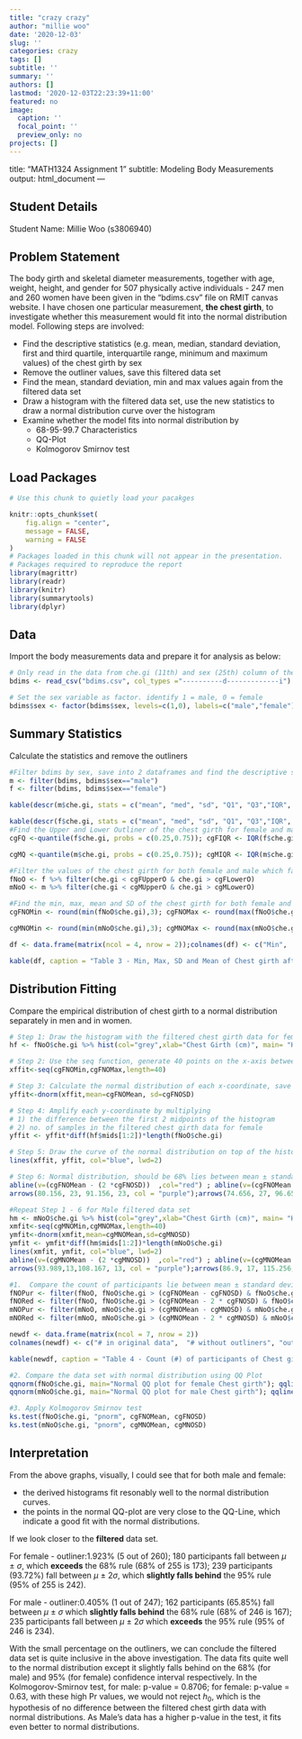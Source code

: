 ```yaml
---
title: "crazy crazy"
author: "millie woo"
date: '2020-12-03'
slug: ''
categories: crazy
tags: []
subtitle: ''
summary: ''
authors: []
lastmod: '2020-12-03T22:23:39+11:00'
featured: no
image:
  caption: ''
  focal_point: ''
  preview_only: no
projects: []
---
```

title: "MATH1324 Assignment 1"
subtitle: Modeling Body Measurements
output: html_document
---

## Student Details
Student Name: Millie Woo (s3806940)

## Problem Statement
The body girth and skeletal diameter measurements, together with age, weight, height, and gender for 507 physically active individuals - 247 men and 260 women have been given in the "bdims.csv" file on RMIT canvas website.  I have chosen one particular measurement, **the chest girth**, to investigate whether this measurement would fit into the normal distribution model.  Following steps are involved: 

* Find the descriptive statistics (e.g. mean, median, standard deviation, first and third quartile, interquartile range, minimum and maximum values) of the chest girth by sex 
* Remove the outliner values, save this filtered data set 
* Find the mean, standard deviation, min and max values again from the filtered data set
* Draw a histogram with the filtered data set, use the new statistics to draw a normal distribution curve over the histogram
* Examine whether the model fits into normal distribution by
  + 68-95-99.7 Characteristics
  + QQ-Plot
  + Kolmogorov Smirnov test
  
## Load Packages

```r
# Use this chunk to quietly load your pacakges

knitr::opts_chunk$set(
	fig.align = "center",
	message = FALSE,
	warning = FALSE
)
# Packages loaded in this chunk will not appear in the presentation. 
# Packages required to reproduce the report
library(magrittr)
library(readr)
library(knitr)
library(summarytools)
library(dplyr)
```

## Data
Import the body measurements data and prepare it for analysis as below:

```r

# Only read in the data from che.gi (11th) and sex (25th) column of the bdims.csv file
bdims <- read_csv("bdims.csv", col_types ="----------d-------------i")

# Set the sex variable as factor. identify 1 = male, 0 = female
bdims$sex <- factor(bdims$sex, levels=c(1,0), labels=c("male","female"))

```
## Summary Statistics
Calculate the statistics and remove the outliners
```r

#Filter bdims by sex, save into 2 dataframes and find the descriptive statistics respectively 
m <- filter(bdims, bdims$sex=="male")
f <- filter(bdims, bdims$sex=="female")

kable(descr(m$che.gi, stats = c("mean", "med", "sd", "Q1", "Q3","IQR", "min", "max"), transpose = TRUE), caption = "Table 1 - statistics of chest girth for male")

kable(descr(f$che.gi, stats = c("mean", "med", "sd", "Q1", "Q3","IQR", "min", "max"), transpose = TRUE), caption = "Table 2 - statistics of chest girth for female")
#Find the Upper and Lower Outliner of the chest girth for female and male
cgFQ <-quantile(f$che.gi, probs = c(0.25,0.75)); cgFIQR <- IQR(f$che.gi,na.rm = TRUE); cgFUpperO <- cgFQ[2] + 1.5* cgFIQR; cgFLowerO <- cgFQ[1] - 1.5* cgFIQR

cgMQ <-quantile(m$che.gi, probs = c(0.25,0.75)); cgMIQR <- IQR(m$che.gi,na.rm = TRUE); cgMUpperO <- cgMQ[2] + 1.5* cgMIQR; cgMLowerO <- cgMQ[1] - 1.5* cgMIQR

#Filter the values of the chest girth for both female and male which fall beyond the upper and lower outliner, save this into a data frame for distribution fitting 
fNoO <- f %>% filter(che.gi < cgFUpperO & che.gi > cgFLowerO)
mNoO <- m %>% filter(che.gi < cgMUpperO & che.gi > cgMLowerO)

#Find the min, max, mean and SD of the chest girth for both female and male exclude the Outliner.
cgFNOMin <- round(min(fNoO$che.gi),3); cgFNOMax <- round(max(fNoO$che.gi),3); cgFNOMean <- round(mean(fNoO$che.gi),3); cgFNOSD <- round(sd(fNoO$che.gi),3)

cgMNOMin <- round(min(mNoO$che.gi),3); cgMNOMax <- round(max(mNoO$che.gi),3); cgMNOMean <- round(mean(mNoO$che.gi),3); cgMNOSD <- round(sd(mNoO$che.gi),3)

df <- data.frame(matrix(ncol = 4, nrow = 2));colnames(df) <- c("Min",  "Max", "Mean", "SD"); rownames(df) <- c("Female", "Male"); df$Min <- c(cgFNOMin,cgMNOMin); df$Max <- c(cgFNOMax, cgMNOMax); df$Mean <- c(cgFNOMean, cgMNOMean); df$SD <- c(cgFNOSD, cgMNOSD)

kable(df, caption = "Table 3 - Min, Max, SD and Mean of Chest girth after removing the outliners")
```


## Distribution Fitting
Compare the empirical distribution of chest girth to a normal distribution separately in men and in women.

```r

# Step 1: Draw the histogram with the filtered chest girth data for female
hf <- fNoO$che.gi %>% hist(col="grey",xlab="Chest Girth (cm)", main= "Histogram of Female Chest Girth overlay with\n normal distribution curve", breaks=25, xlim= c(70, 105), ylim = c(0, 30), cex.main = 0.8)

# Step 2: Use the seq function, generate 40 points on the x-axis between the min and max value of the filtered chest girth data for female, save this into a dataframe as the x-coordinates of our normal distribution curve
xffit<-seq(cgFNOMin,cgFNOMax,length=40)

# Step 3: Calculate the normal distribution of each x-coordinate, save this as the y-coordinates of our normal distribution curve 
yffit<-dnorm(xffit,mean=cgFNOMean, sd=cgFNOSD)

# Step 4: Amplify each y-coordinate by multiplying
# 1) the difference between the first 2 midpoints of the histogram
# 2) no. of samples in the filtered chest girth data for female 
yffit <- yffit*diff(hf$mids[1:2])*length(fNoO$che.gi) 

# Step 5: Draw the curve of the normal distribution on top of the histogram of the filtered chest girth data for female 
lines(xffit, yffit, col="blue", lwd=2)

# Step 6: Normal distribution, should be 68% lies between mean ± standard deviation and 95% lies between mean±2 * standard deviation; draw vertical lines (purple - 68%, red - 95%) to indicate that.
abline(v=(cgFNOMean - (2 *cgFNOSD))  ,col="red") ; abline(v=(cgFNOMean + (2 *cgFNOSD)),col="red"); abline(v=(cgFNOMean - cgFNOSD)  ,col="purple") ;abline(v=(cgFNOMean + cgFNOSD),col="purple")
arrows(80.156, 23, 91.156, 23, col = "purple");arrows(74.656, 27, 96.656, 27, col = "red");text(85, 25, bquote(~mu %+-% ~sigma), col="purple");text(85, 29, bquote(~mu %+-% 2~sigma), col="red")

#Repeat Step 1 - 6 for Male filtered data set
hm <- mNoO$che.gi %>% hist(col="grey",xlab="Chest Girth (cm)", main= "Histogram of Male Chest Girth overlay with\n normal distribution curve", breaks=25, xlim= c(80, 125),ylim = c(0, 20), cex.main = 0.8)
xmfit<-seq(cgMNOMin,cgMNOMax,length=40)
ymfit<-dnorm(xmfit,mean=cgMNOMean,sd=cgMNOSD)
ymfit <- ymfit*diff(hm$mids[1:2])*length(mNoO$che.gi)
lines(xmfit, ymfit, col="blue", lwd=2)
abline(v=(cgMNOMean - (2 *cgMNOSD))  ,col="red") ; abline(v=(cgMNOMean + (2 *cgMNOSD)),col="red"); abline(v=(cgMNOMean - cgMNOSD)  ,col="purple") ;abline(v=(cgMNOMean + cgMNOSD),col="purple")
arrows(93.989,13,108.167, 13, col = "purple");arrows(86.9, 17, 115.256, 17, col = "red");text(101, 15, bquote(~mu %+-% ~sigma), col="purple");text(101, 19, bquote(~mu %+-% 2~sigma), col="red")

#1.  Compare the count of participants lie between mean ± standard deviation (i.e. Between Purple lines of the graphs shown in the above graph); and for those lies between mean±2 * standard deviation (i.e. Between Red line of the graphs shown in the above graph) with the 68-95-99.7 Characteristics in normal distribution.   Summarise all the count in a table.
fNOPur <- filter(fNoO, fNoO$che.gi > (cgFNOMean - cgFNOSD) & fNoO$che.gi < (cgFNOMean + cgFNOSD)); fNOPurCount <- length(fNOPur$che.gi)
fNORed <- filter(fNoO, fNoO$che.gi > (cgFNOMean - 2 * cgFNOSD) & fNoO$che.gi < (cgFNOMean + 2 *cgFNOSD)) ;fNORedCount <- length(fNORed$che.gi)
mNOPur <- filter(mNoO, mNoO$che.gi > (cgMNOMean - cgMNOSD) & mNoO$che.gi < (cgMNOMean + cgMNOSD));mNOPurCount <- length(mNOPur$che.gi)
mNORed <- filter(mNoO, mNoO$che.gi > (cgMNOMean - 2 * cgMNOSD) & mNoO$che.gi < (cgMNOMean + 2 *cgMNOSD));mNORedCount <- length(mNORed$che.gi)

newdf <- data.frame(matrix(ncol = 7, nrow = 2))
colnames(newdf) <- c("# in original data",  "# without outliners", "outliners #", "# without outliners (68%)", "# without outliners (95%)", "# within Purple", "# within Red"); rownames(newdf) <- c("Female", "Male"); newdf$`# in original data` <- c(length(f$che.gi), length(m$che.gi));newdf$`# without outliners` <- c(length(fNoO$che.gi), length(mNoO$che.gi));newdf$`outliners #`<- c(length(f$che.gi)-length(fNoO$che.gi), length(m$che.gi)-length(mNoO$che.gi));newdf$`# without outliners (68%)`<- c(round(0.68*length(fNoO$che.gi),0),round(0.68*length(mNoO$che.gi),0));newdf$`# without outliners (95%)` <- c(round(0.95*length(fNoO$che.gi),0),round(0.95*length(mNoO$che.gi),0));newdf$`# within Purple` <- c(fNOPurCount, mNOPurCount); newdf$`# within Red`<- c(fNORedCount, mNORedCount); 

kable(newdf, caption = "Table 4 - Count (#) of participants of Chest girth")

#2. Compare the data set with normal distribution using QQ Plot
qqnorm(fNoO$che.gi, main="Normal QQ plot for female Chest girth"); qqline(fNoO$che.gi, col='red')
qqnorm(mNoO$che.gi, main="Normal QQ plot for male Chest girth"); qqline(mNoO$che.gi, col='red')

#3. Apply Kolmogorov Smirnov test 
ks.test(fNoO$che.gi, "pnorm", cgFNOMean, cgFNOSD)
ks.test(mNoO$che.gi, "pnorm", cgMNOMean, cgMNOSD)
```

## Interpretation
From the above graphs, visually, I could see that for both male and female:

* the derived histograms fit resonably well to the normal distribution curves. 
* the points in the normal QQ-plot are very close to the QQ-Line, which indicate a good fit with the normal distributions. 

If we look closer to the **filtered** data set.

For female - outliner:1.923% (5 out of 260); 180 participants fall between $\mu$ $\pm$ $\sigma$, which **exceeds** the 68% rule (68% of 255 is 173); 239 participants (93.72%) fall between $\mu$ $\pm$ 2$\sigma$, which **slightly falls behind** the 95% rule (95% of 255 is 242).

For male - outliner:0.405% (1 out of 247); 162 participants (65.85%) fall between $\mu$ $\pm$ $\sigma$ which **slightly falls behind** the 68% rule (68% of 246 is 167); 235 participants fall between $\mu$ $\pm$ 2$\sigma$ which **exceeds** the 95% rule (95% of 246 is 234).

With the small percentage on the outliners,  we can conclude the filtered data set is quite inclusive in the above investigation. The data fits quite well to the normal distribution except it slightly falls behind on the 68% (for male) and 95% (for female) confidence interval respectively.  In the Kolmogorov-Smirnov test, for male: p-value = 0.8706; for female: p-value = 0.63, with these high Pr values, we would not reject $h_{0}$, which is the hypothesis of no difference between the filtered chest girth data with normal distributions.  As Male's data has a higher p-value in the test, it fits even better to normal distributions.
